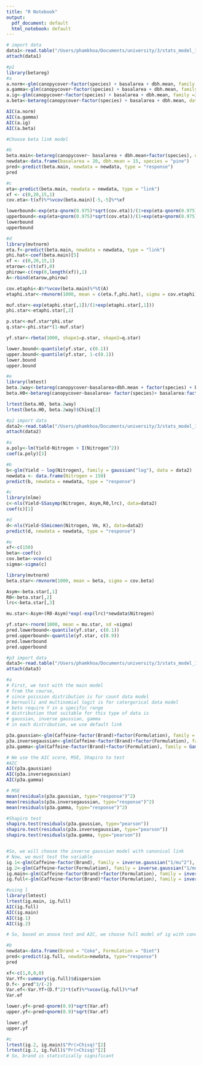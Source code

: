 ```yaml
---
title: "R Notebook"
output:
  pdf_document: default
  html_notebook: default
---
```


```r
# import data
data1<-read.table("/Users/phamkhoa/Documents/university/3/stats_model_1/w5/canopycover.txt", sep="\t", dec=".", header=TRUE)
attach(data1)
```

```r
#p1
library(betareg)
#a
a.norm<-glm(canopycover~factor(species) + basalarea + dbh.mean, family = gaussian("identity"), data=data1)
a.gamma<-glm(canopycover~factor(species) + basalarea + dbh.mean, family = Gamma("log"), data=data1)
a.ig<-glm(canopycover~factor(species) + basalarea + dbh.mean, family =inverse.gaussian("log"), data=data1)
a.beta<-betareg(canopycover~factor(species) + basalarea + dbh.mean, data=data1, link=c("logit"))

AIC(a.norm)
AIC(a.gamma)
AIC(a.ig)
AIC(a.beta)

#Choose beta link model
```

```r
#b
beta.main<-betareg(canopycover~ basalarea + dbh.mean+factor(species), data=data1, link=c("logit"))
newdata<-data.frame(basalarea = 20, dbh.mean = 15, species = "pine")
pred<-predict(beta.main, newdata = newdata, type = "response")
pred
```
```r
#c
eta<-predict(beta.main, newdata = newdata, type = "link")
xf <- c(0,20,15,1)
cov.eta<-t(xf)%*%vcov(beta.main)[-5,-5]%*%xf

lowerbound<-exp(eta-qnorm(0.975)*sqrt(cov.eta))/(1+exp(eta-qnorm(0.975)*sqrt(cov.eta)))
upperbound<-exp(eta+qnorm(0.975)*sqrt(cov.eta))/(1+exp(eta+qnorm(0.975)*sqrt(cov.eta)))
lowerbound
upperbound

```

```r
#d
library(mvtnorm)
eta.f<-predict(beta.main, newdata = newdata, type = "link")
phi.hat<-coef(beta.main)[5]
xf <- c(0,20,15,1)
etarow<-c(t(xf),0)
phirow<-c(rep(0,length(xf)),1)
A<-rbind(etarow,phirow)

cov.etaphi<-A%*%vcov(beta.main)%*%t(A)
etaphi.star<-rmvnorm(1000, mean = c(eta.f,phi.hat), sigma = cov.etaphi)

muf.star<-exp(etaphi.star[,1])/(1+exp(etaphi.star[,1]))
phi.star<-etaphi.star[,2]

p.star<-muf.star*phi.star
q.star<-phi.star*(1-muf.star)

yf.star<-rbeta(1000, shape1=p.star, shape2=q.star)

lower.bound<-quantile(yf.star, c(0.1))
upper.bound<-quantile(yf.star, 1-c(0.1))
lower.bound
upper.bound
```
```r
#e
library(lmtest)
beta.2way<-betareg(canopycover~basalarea+dbh.mean + factor(species) + basalarea:factor(species) + dbh.mean:factor(species) , data=data1, link=c("logit"))
beta.H0<-betareg(canopycover~basalarea+ factor(species)+ basalarea:factor(species), data=data1, link=c("logit"))

lrtest(beta.H0, beta.2way)
lrtest(beta.H0, beta.2way)$Chisq[2]
```

```r
#p2 import data
data2<-read.table("/Users/phamkhoa/Documents/university/3/stats_model_1/w5/NitrogenYield.txt", sep="\t", dec=".", header=TRUE)
attach(data2)
```

```r
#a
a.poly<-lm(Yield~Nitrogen + I(Nitrogen^2))
coef(a.poly)[3]
```

```r
#b
b<-glm(Yield ~ log(Nitrogen), family = gaussian("log"), data = data2)
newdata <- data.frame(Nitrogen = 150)
predict(b, newdata = newdata, type = "response")
```

```r
#c
library(nlme)
c<-nls(Yield~SSasymp(Nitrogen, Asym,R0,lrc), data=data2)
coef(c)[1]
```

```r
#d
d<-nls(Yield~SSmicmen(Nitrogen, Vm, K), data=data2)
predict(d, newdata = newdata, type = "response")
```

```r
#e
xf<-c(150)
beta<-coef(c)
cov.beta<-vcov(c)
sigma<-sigma(c)

library(mvtnorm)
beta.star<-rmvnorm(1000, mean = beta, sigma = cov.beta)

Asym<-beta.star[,1]
R0<-beta.star[,2]
lrc<-beta.star[,3]

mu.star<-Asym+(R0-Asym)*exp(-exp(lrc)*newdata$Nitrogen)

yf.star<-rnorm(1000, mean = mu.star, sd =sigma)
pred.lowerbound<-quantile(yf.star, c(0.1))
pred.upperbound<-quantile(yf.star, c(0.9))
pred.lowerbound
pred.upperbound
```

```r
#p3 import data
data3<-read.table("/Users/phamkhoa/Documents/university/3/stats_model_1/w5/caffeine.txt", sep="\t", dec=".", header=TRUE)
attach(data3)
```

```r
#a
# First, we test with the main model
# from the course,  
# since poission distribution is for count data model
# bernuolli and multinomial logit is for catergorical data model
# beta require Y in a specific range
# distribution that suitable for this type of data is
# gaussian, inverse gaussian, gamma
# in each distribution, we use default link

p3a.gaussian<-glm(Caffeine~factor(Brand)+factor(Formulation), family = gaussian("identity"), data = data3)
p3a.inversegaussian<-glm(Caffeine~factor(Brand)+factor(Formulation), family = inverse.gaussian("1/mu^2"), data = data3)
p3a.gamma<-glm(Caffeine~factor(Brand)+factor(Formulation), family = Gamma("inverse"), data = data3)

# We use the AIC score, MSE, Shapiro to test
#AIC
AIC(p3a.gaussian)
AIC(p3a.inversegaussian)
AIC(p3a.gamma)

# MSE
mean(residuals(p3a.gaussian, type="response")^2)
mean(residuals(p3a.inversegaussian, type="response")^2)
mean(residuals(p3a.gamma, type="response")^2)

#Shapiro test
shapiro.test(residuals(p3a.gaussian, type="pearson"))
shapiro.test(residuals(p3a.inversegaussian, type="pearson"))
shapiro.test(residuals(p3a.gamma, type="pearson"))


#So, we will choose the inverse gaussian model with canonical link
# Now, we must test the variable
ig.1<-glm(Caffeine~factor(Brand), family = inverse.gaussian("1/mu^2"), data = data3)
ig.2<-glm(Caffeine~factor(Formulation), family = inverse.gaussian("1/mu^2"), data = data3)
ig.main<-glm(Caffeine~factor(Brand)+factor(Formulation), family = inverse.gaussian("1/mu^2"), data = data3)
ig.full<-glm(Caffeine~factor(Brand)*factor(Formulation), family = inverse.gaussian("1/mu^2"), data = data3)

#using l
library(lmtest)
lrtest(ig.main, ig.full)
AIC(ig.full)
AIC(ig.main)
AIC(ig.1)
AIC(ig.2)

# So, based on anova test and AIC, we choose full model of ig with canonical link
```

```r
#b
newdata<-data.frame(Brand = "Coke", Formulation = "Diet")
pred<-predict(ig.full, newdata=newdata, type="response")
pred

xf<-c(1,0,0,0)
Var.Yf<-summary(ig.full)$dispersion
D.f<- pred^3/(-2)
Var.ef<-Var.Yf+(D.f^2)*t(xf)%*%vcov(ig.full)%*%xf
Var.ef

lower.yf<-pred-qnorm(0.9)*sqrt(Var.ef)
upper.yf<-pred+qnorm(0.9)*sqrt(Var.ef)

lower.yf
upper.yf
```

```r
#c
lrtest(ig.2, ig.main)$"Pr(>Chisq)"[2]
lrtest(ig.2, ig.full)$"Pr(>Chisq)"[2]
# So, brand is statistically significant
```


